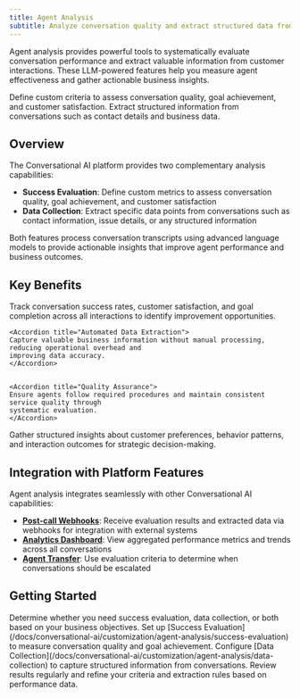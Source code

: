```yaml
---
title: Agent Analysis
subtitle: Analyze conversation quality and extract structured data from customer interactions.
---
```


Agent analysis provides powerful tools to systematically evaluate conversation performance and extract valuable information from customer interactions. These LLM-powered features help you measure agent effectiveness and gather actionable business insights.

<CardGroup cols={2}>
  <Card
    title="Success Evaluation"
    icon="chart-line"
    href="/docs/conversational-ai/customization/agent-analysis/success-evaluation"
  >
    Define custom criteria to assess conversation quality, goal achievement, and customer
    satisfaction.
  </Card>
  <Card
    title="Data Collection"
    icon="database"
    href="/docs/conversational-ai/customization/agent-analysis/data-collection"
  >
    Extract structured information from conversations such as contact details and business data.
  </Card>
</CardGroup>

## Overview

The Conversational AI platform provides two complementary analysis capabilities:

- **Success Evaluation**: Define custom metrics to assess conversation quality, goal achievement, and customer satisfaction
- **Data Collection**: Extract specific data points from conversations such as contact information, issue details, or any structured information

Both features process conversation transcripts using advanced language models to provide actionable insights that improve agent performance and business outcomes.

## Key Benefits

<AccordionGroup>
  <Accordion title="Performance Measurement">
    Track conversation success rates, customer satisfaction, and goal completion across all interactions to identify improvement opportunities.
  </Accordion>

    <Accordion title="Automated Data Extraction">
    Capture valuable business information without manual processing, reducing operational overhead and
    improving data accuracy.
    </Accordion>


    <Accordion title="Quality Assurance">
    Ensure agents follow required procedures and maintain consistent service quality through
    systematic evaluation.
    </Accordion>

  <Accordion title="Business Intelligence">
    Gather structured insights about customer preferences, behavior patterns, and interaction outcomes for strategic decision-making.
  </Accordion>
</AccordionGroup>

## Integration with Platform Features

Agent analysis integrates seamlessly with other Conversational AI capabilities:

- **[Post-call Webhooks](/docs/conversational-ai/workflows/post-call-webhook)**: Receive evaluation results and extracted data via webhooks for integration with external systems
- **[Analytics Dashboard](/docs/conversational-ai/convai-dashboard)**: View aggregated performance metrics and trends across all conversations
- **[Agent Transfer](/docs/conversational-ai/customization/tools/agent-transfer)**: Use evaluation criteria to determine when conversations should be escalated

## Getting Started

<Steps>
  <Step title="Choose your analysis approach">
    Determine whether you need success evaluation, data collection, or both based on your business objectives.
  </Step>

<Step title="Configure evaluation criteria">
  Set up [Success
  Evaluation](/docs/conversational-ai/customization/agent-analysis/success-evaluation) to measure
  conversation quality and goal achievement.
</Step>

<Step title="Set up data extraction">
  Configure [Data Collection](/docs/conversational-ai/customization/agent-analysis/data-collection)
  to capture structured information from conversations.
</Step>

  <Step title="Monitor and optimize">
    Review results regularly and refine your criteria and extraction rules based on performance data.
  </Step>
</Steps>
